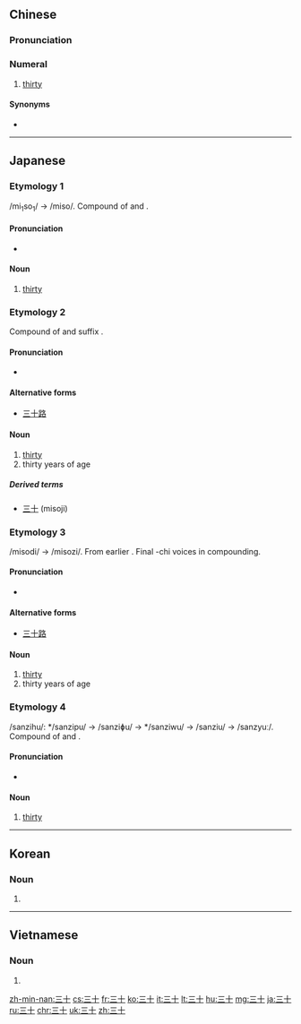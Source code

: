 ==Chinese==
{{zh-forms}}

===Pronunciation===
{{zh-pron
|m=sānshí
|c=saam1 sap6
|h=pfs=sâm-sṳ̍p
|mn=saⁿ-cha̍p
|mn-t=san1 zab8
|w=1se seq
|mc=1,1
|oc=1,1;1,1
|cat=num
}}

===Numeral===
{{zh-num}}

# [[thirty]]

====Synonyms====
* {{zh-l|卅}}

----

==Japanese==
{{ja-kanjitab|み|そ|yomi=kun}}
{{ja-kanjitab|さん|じゅう|yomi=on}}

===Etymology 1===
/mi<sub>1</sub>so<sub>1</sub>/ → /miso/. Compound of {{m|ja|三|tr=mi||three}} and {{m|ja|十|tr=so||ten}}.

====Pronunciation====
* {{IPA|/miso/|lang=ja}}

====Noun====
{{ja-noun|みそ}}

# [[thirty]]

===Etymology 2===
Compound of {{m|ja|三十|tr=miso||thirty}} and suffix {{m|ja|路|tr=chi}}.

====Pronunciation====
* {{IPA|/misotɕi/|lang=ja}}

====Alternative forms====
* [[三十路]]

====Noun====
{{ja-noun|みそち}}

# [[thirty]]
# thirty years of age

=====Derived terms=====
* [[三十]] (misoji)

===Etymology 3===
/misodi/ → /misozi/. From earlier {{m|ja|三十|tr=misochi}}. Final -chi voices in compounding.

====Pronunciation====
* {{IPA|/misodʑi/|lang=ja}}

====Alternative forms====
* [[三十路]]

====Noun====
{{ja-noun|みそじ|hhira=みそぢ}}

# [[thirty]]
# thirty years of age

===Etymology 4===
/sanzihu/: */sanzipu/ → /sanziɸu/ → */sanziwu/ → /sanziu/ → /sanzyuː/. Compound of {{m|ja|三|tr=san||three}} and {{m|ja|十|tr=jū||ten}}.

====Pronunciation====
* {{IPA|/sandʑuː/|lang=ja}}

====Noun====
{{ja-noun|さんじゅう|hhira=さんじふ}}

# [[thirty]]

----

==Korean==
{{ko-hanjatab}}

===Noun===
{{ko-noun|hj|hangeul=삼십}}

# {{hanja form of|삼십|<!--
-->}}

----

==Vietnamese==
{{vi-hantutab}}

===Noun===
{{vi-hantu}}

# {{han tu form of|tam thập|thirty}}

[[zh-min-nan:三十]]
[[cs:三十]]
[[fr:三十]]
[[ko:三十]]
[[it:三十]]
[[lt:三十]]
[[hu:三十]]
[[mg:三十]]
[[ja:三十]]
[[ru:三十]]
[[chr:三十]]
[[uk:三十]]
[[zh:三十]]